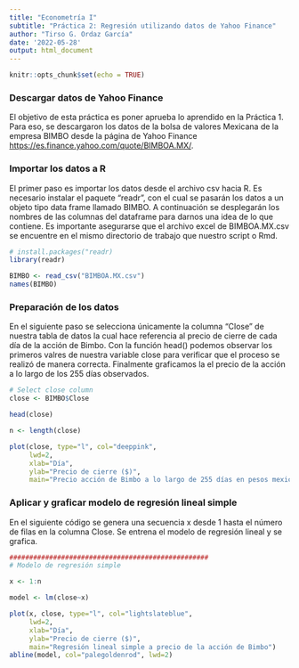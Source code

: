 ```yaml
---
title: "Econometría I"
subtitle: "Práctica 2: Regresión utilizando datos de Yahoo Finance"
author: "Tirso G. Ordaz García"
date: '2022-05-28'
output: html_document
---
```


```r
knitr::opts_chunk$set(echo = TRUE)
```

### Descargar datos de Yahoo Finance

El objetivo de esta práctica es poner aprueba lo aprendido en la Práctica 1. Para eso, se descargaron los datos de la bolsa de valores Mexicana de la empresa BIMBO desde la página de Yahoo Finance <https://es.finance.yahoo.com/quote/BIMBOA.MX/>.

### Importar los datos a R

El primer paso es importar los datos desde el archivo csv hacia R. Es necesario instalar el paquete "readr", con el cual se pasarán los datos a un objeto tipo data frame llamado BIMBO. A continuación se desplegarán los nombres de las columnas del dataframe para darnos una idea de lo que contiene. Es importante asegurarse que el archivo excel de BIMBOA.MX.csv se encuentre en el mismo directorio de trabajo que nuestro script o Rmd.

```r
# install.packages("readr)
library(readr)

BIMBO <- read_csv("BIMBOA.MX.csv")
names(BIMBO)
```

### Preparación de los datos

En el siguiente paso se selecciona únicamente la columna "Close" de nuestra tabla de datos la cual hace referencia al precio de cierre de cada día de la acción de Bimbo. Con la función head() podemos observar los primeros valres de nuestra variable close para verificar que el proceso se realizó de manera correcta. Finalmente graficamos la el precio de la acción a lo largo de los 255 días observados.

```r
# Select close column
close <- BIMBO$Close

head(close)

n <- length(close)

plot(close, type="l", col="deeppink",
     lwd=2,
     xlab="Día",
     ylab="Precio de cierre ($)",
     main="Precio acción de Bimbo a lo largo de 255 días en pesos mexicanos")

```

### Aplicar y graficar modelo de regresión lineal simple

En el siguiente código se genera una secuencia x desde 1 hasta el número de filas en la columna Close. Se entrena el modelo de regresión lineal y se grafica.

```r
##################################################
# Modelo de regresión simple

x <- 1:n

model <- lm(close~x)

plot(x, close, type="l", col="lightslateblue",
     lwd=2,
     xlab="Día",
     ylab="Precio de cierre ($)",
     main="Regresión lineal simple a precio de la acción de Bimbo")
abline(model, col="palegoldenrod", lwd=2)
```

